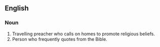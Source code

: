 ==English==
===Noun===
#Travelling preacher who calls on homes to promote religious beliefs.
#Person who frequently quotes from the Bible.
